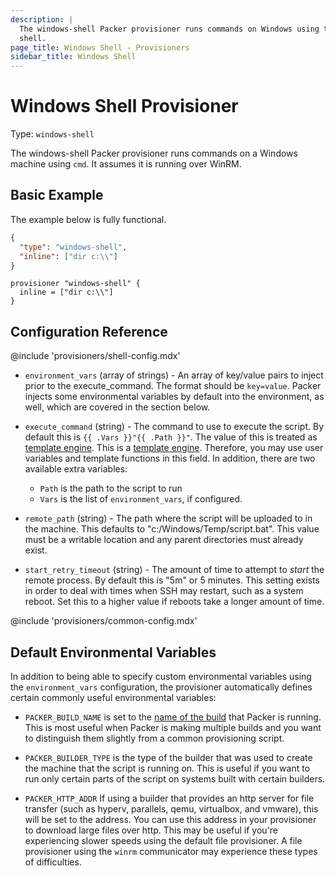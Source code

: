 ```yaml
---
description: |
  The windows-shell Packer provisioner runs commands on Windows using the cmd
  shell.
page_title: Windows Shell - Provisioners
sidebar_title: Windows Shell
---
```


# Windows Shell Provisioner

Type: `windows-shell`

The windows-shell Packer provisioner runs commands on a Windows machine using
`cmd`. It assumes it is running over WinRM.

## Basic Example

The example below is fully functional.

<Tabs>
<Tab heading="JSON">

```json
{
  "type": "windows-shell",
  "inline": ["dir c:\\"]
}
```

</Tab>
<Tab heading="HCL2">

```hcl
provisioner "windows-shell" {
  inline = ["dir c:\\"]
}
```

</Tab>
</Tabs>

## Configuration Reference

@include 'provisioners/shell-config.mdx'

- `environment_vars` (array of strings) - An array of key/value pairs to
  inject prior to the execute_command. The format should be `key=value`.
  Packer injects some environmental variables by default into the
  environment, as well, which are covered in the section below.

- `execute_command` (string) - The command to use to execute the script. By
  default this is `{{ .Vars }}"{{ .Path }}"`. The value of this is treated as
  [template engine](/docs/templates/legacy_json_templates/engine). This is a
  [template engine](/docs/templates/legacy_json_templates/engine). Therefore, you may
  use user variables and template functions in this field. In addition, there
  are two available extra variables:

  - `Path` is the path to the script to run
  - `Vars` is the list of `environment_vars`, if configured.

- `remote_path` (string) - The path where the script will be uploaded to in
  the machine. This defaults to "c:/Windows/Temp/script.bat". This value must
  be a writable location and any parent directories must already exist.

- `start_retry_timeout` (string) - The amount of time to attempt to _start_
  the remote process. By default this is "5m" or 5 minutes. This setting
  exists in order to deal with times when SSH may restart, such as a system
  reboot. Set this to a higher value if reboots take a longer amount of time.

@include 'provisioners/common-config.mdx'

## Default Environmental Variables

In addition to being able to specify custom environmental variables using the
`environment_vars` configuration, the provisioner automatically defines certain
commonly useful environmental variables:

- `PACKER_BUILD_NAME` is set to the [name of the
  build](/docs/templates/legacy_json_templates/builders#named-builds) that Packer is running.
  This is most useful when Packer is making multiple builds and you want to
  distinguish them slightly from a common provisioning script.

- `PACKER_BUILDER_TYPE` is the type of the builder that was used to create
  the machine that the script is running on. This is useful if you want to
  run only certain parts of the script on systems built with certain
  builders.

- `PACKER_HTTP_ADDR` If using a builder that provides an http server for file
  transfer (such as hyperv, parallels, qemu, virtualbox, and vmware), this
  will be set to the address. You can use this address in your provisioner to
  download large files over http. This may be useful if you're experiencing
  slower speeds using the default file provisioner. A file provisioner using
  the `winrm` communicator may experience these types of difficulties.
